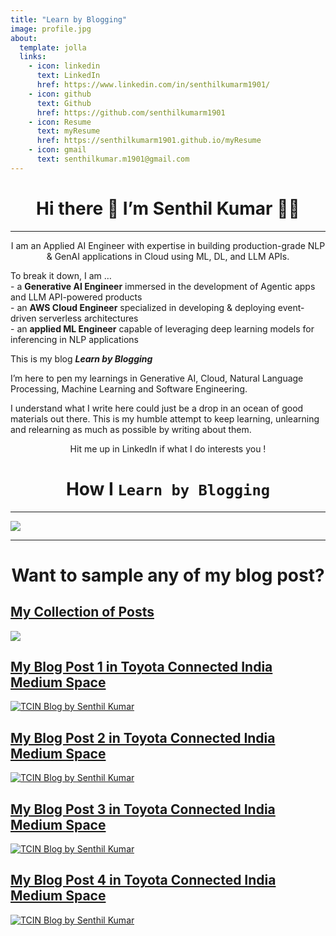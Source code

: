```yaml
---
title: "Learn by Blogging"
image: profile.jpg
about:
  template: jolla
  links:
    - icon: linkedin
      text: LinkedIn
      href: https://www.linkedin.com/in/senthilkumarm1901/
    - icon: github
      text: Github
      href: https://github.com/senthilkumarm1901
    - icon: Resume
      text: myResume
      href: https://senthilkumarm1901.github.io/myResume
    - icon: gmail
      text: senthilkumar.m1901@gmail.com
---
```


<h1 align='center'>
  Hi there 👋 I'm Senthil Kumar 👨‍💻
</h1>

<hr>

<p align='center'>
  I am an Applied AI Engineer with expertise in building production-grade NLP & GenAI applications in Cloud using ML, DL, and LLM APIs.
</p>

<p align='left'>
  To break it down, I am ... <br>
  - a **Generative AI Engineer** immersed in the development of Agentic apps and LLM API-powered products <br>
  - an **AWS Cloud Engineer** specialized in developing & deploying event-driven serverless architectures <br>
  - an **applied ML Engineer** capable of leveraging deep learning models for inferencing in NLP applications <br>
  
  This is my blog <b><i>Learn by Blogging</i></b>
</p>

<p align='left'>
I'm here to pen my learnings in Generative AI, Cloud, Natural Language Processing, Machine Learning and Software Engineering.

<p align='left'>
I understand what I write here could just be a drop in an ocean of good materials out there.
This is my humble attempt to keep learning, unlearning and relearning as much as possible by writing about them.
</p>

<p align='center'>
Hit me up in LinkedIn if what I do interests you ! 
</p>


<h1 align='center'>
  How I `Learn by Blogging`
</h1>

<hr>

![](mermaid_diagram.png)

<hr>

<h1 align='center'>
  Want to sample any of my blog post? 
</h1>

::: {.callout-note appearance="simple" collapse="true"}
## [My Collection of Posts](https://senthilkumarm1901.quarto.pub/learn-by-blogging/blog.html)


[![](blog_page_snapshot.png)](https://senthilkumarm1901.quarto.pub/learn-by-blogging/blog.html)

:::


::: {.callout-note appearance="simple" collapse="true"}

## [My Blog Post 1 in Toyota Connected India Medium Space](https://medium.com/toyota-connected-india/a-gentle-introduction-to-jmespath-an-intuitive-way-to-parse-json-documents-daa6d699467a)

[![TCIN Blog by Senthil Kumar](tcin_blog_1_by_author.png)](https://medium.com/toyota-connected-india/a-gentle-introduction-to-jmespath-an-intuitive-way-to-parse-json-documents-daa6d699467a)

:::

::: {.callout-note appearance="simple" collapse="true"}

## [My Blog Post 2 in Toyota Connected India Medium Space](https://medium.com/toyota-connected-india/boost-your-productivity-with-bash-script-recipes-daec4a244997)

[![TCIN Blog by Senthil Kumar](tcin_blog_2_by_author.png)](https://medium.com/toyota-connected-india/boost-your-productivity-with-bash-script-recipes-daec4a244997)

:::

::: {.callout-note appearance="simple" collapse="true"}

## [My Blog Post 3 in Toyota Connected India Medium Space](https://medium.com/toyota-connected-india/all-you-need-to-know-about-the-golang-based-task-runner-54d9675d5279)

[![TCIN Blog by Senthil Kumar](tcin_blog_3_by_author.png)](https://medium.com/toyota-connected-india/all-you-need-to-know-about-the-golang-based-task-runner-54d9675d5279)

:::

::: {.callout-note appearance="simple" collapse="false"}

## [My Blog Post 4 in Toyota Connected India Medium Space](https://medium.com/toyota-connected-india/leveraging-llms-in-the-cloud-from-selection-to-deployment-with-a-focus-on-model-size-23755946c825)

[![TCIN Blog by Senthil Kumar](tcin_blog_4_by_author.png)](https://medium.com/toyota-connected-india/leveraging-llms-in-the-cloud-from-selection-to-deployment-with-a-focus-on-model-size-23755946c82)

:::